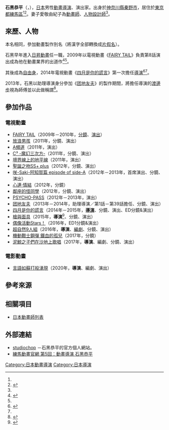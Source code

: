 {{multiple issues|
{{Notability Unreferenced|time=2016-07-02T15:06:49+00:00}}
{{Primarysources|time=2016-07-02T15:06:49+00:00}}
}}
{{noteTA|G1=Anime}}
{{japanese|japanese=イシグロ キョウヘイ|kana=いしぐろ きょうへい|romaji=Ishiguro Kyōhei}}
'''石黑恭平'''（{{lang-ja|石黒 恭平}}，{{bd|1980年|4月2日<ref name="nerima-ani">{{Cite web|publisher=livedoor.news|url=http://animation-nerima.jp/enjoy/hotcast/vol05/|title=練馬動畫官網 第5回：動畫導演 石黑恭平|accessdate=2016-07-02|language=ja|archive-date=2016-07-09|archive-url=https://web.archive.org/web/20160709134550/http://animation-nerima.jp/enjoy/hotcast/vol05/|dead-url=no}}</ref>||}}），[[日本|日本]]男性[[動畫|動畫]][[導演|導演]]、演出家。出身於[[神奈川縣|神奈川縣]][[秦野市|秦野市]]，居住於[[東京都|東京都]][[練馬區|練馬區]]<ref name="nerima-ani" /><ref>{{Cite web|publisher={{lang|ja|ねりま}}大好{{lang|ja|き}}|url=http://www.nerima-kanko.jp/hito_bk098|script-title=ja:ねりま人098！|accessdate=2016-07-02|language=ja|deadurl=yes|archiveurl=https://web.archive.org/web/20150518100614/http://www.nerima-kanko.jp/hito_bk098|archivedate=2015-05-18}}</ref>。妻子愛敬由紀子為[[動畫師|動畫師]]、[[人物設計|人物設計師]]<ref name="nerima-ani" />。

== 來歷、人物 ==
本名相同，參加動畫製作別名'''{{lang|ja|イシグロ キョウヘイ}}'''（將漢字全部轉換成[[片假名|片假名]]）。

石黑早年進入[[日昇動畫|日昇動畫]]任{{link-ja|製作進行|制作進行}}一職，2009年以電視動畫《[[FAIRY_TAIL|FAIRY TAIL]]》負責第8話演出成為他在動畫業界的出道作<ref>{{Cite web|publisher=STUDIOCHOP.COM|url=http://www.studiochop.com/|title=ABOUT|accessdate=2016-07-02|language=ja|deadurl=yes|archiveurl=https://web.archive.org/web/20160702064556/http://www.studiochop.com/|archivedate=2016-07-02}}</ref><ref name="nerima-ani" />。

其後成為[[自由職業|自由身]]，2014年電視動畫《[[四月是你的謊言|四月是你的謊言]]》第一次擔任[[導演|導演]]<ref>{{Cite web|publisher={{link-ja|mynavi.news|マイナビニュース}}|url=http://news.mynavi.jp/news/2014/03/21/216/|title=「四月是你的謊言」決定動畫化！在富士電視台noitaminA時段播出，動畫由A-1 Pictures製作|accessdate=2016-07-02|language=ja|archive-date=2014-10-17|archive-url=https://web.archive.org/web/20141017132420/http://news.mynavi.jp/news/2014/03/21/216/|dead-url=no}}</ref><ref name="nerima-ani" />。

2013年，石黑以助理導演身分參加《[[团地友夫|团地友夫]]》的製作期間，將擔任導演的[[渡邊步|渡邊步]]視為師傅並以此做稱謂<ref>{{Cite news|title=2014年11月6日20:50 (JST)|work=[[Twitter|Twitter]]|newspaper=|date=2014-11-06|url=https://twitter.com/chopsparks/status/530582925062852608|accessdate=2016-07-02|language=ja}}</ref>。

== 參加作品 ==
=== 電視動畫 ===
* [[FAIRY_TAIL|FAIRY TAIL]]（2009年－2010年，[[分鏡|分鏡]]、[[戲劇|演出]]）
* [[放浪男孩|放浪男孩]]（2011年，分鏡、演出）
* [[A頻道|A頻道]]（2011年，演出）
* [[C³_-魔幻三次方-|C³ -魔幻三次方-]]（2011年，分鏡、演出）
* [[境界線上的地平線|境界線上的地平線]]（2011年，演出）
* [[聖誕之吻|聖誕之吻SS+ plus]]（2012年，分鏡、演出）
* [[咲-Saki-|咲-Saki-阿知賀篇 episode of side-A]]（2012年－2013年，首席演出、分鏡、演出）
* [[心連·情結|心連·情結]]（2012年，分鏡）
* [[鄰座的怪同學|鄰座的怪同學]]（2012年，分鏡、演出）
* [[PSYCHO-PASS|PSYCHO-PASS]]（2012年－2013年，演出）
* [[团地友夫|团地友夫]]（2013年－2014年，助理導演／第1話－第39話擔任、分鏡、演出）
* [[四月是你的謊言|四月是你的謊言]]（2014年－2015年，'''[[導演|導演]]'''、分鏡、演出、ED分鏡&演出）
* [[槍與面具|槍與面具]]（2015年，'''導演'''<ref>{{Cite web|publisher=livedoor.news|url=http://news.livedoor.com/article/detail/9292289/|title=來自『Lance N’Masques』的動畫製作進行中消息，主要製作人員情報解禁！|accessdate=2016-07-02|language=ja|deadurl=yes|archiveurl=https://web.archive.org/web/20150707214159/http://news.livedoor.com/article/detail/9292289/|archivedate=2015-07-07}}</ref>、分鏡、演出）
* [[偶像活動Stars！|偶像活動Stars！]]（2016年，ED1分鏡&演出）
* [[超自然9人組|超自然9人組]]（2016年，'''導演'''、[[編劇|編劇]]、分鏡、演出）
* [[機動戰士GUNDAM_鐵血的孤兒|機動戰士鋼彈 鐵血的孤兒]]（2017年，分鏡）
* [[泥鯨之子們在沙地上歌唱|泥鯨之子們在沙地上歌唱]]（2017年，'''導演'''、編劇、分鏡、演出）

=== 電影動畫 ===
* [[言語如蘇打般湧現|言語如蘇打般湧現]]（2020年，'''導演'''、編劇、演出）

== 參考來源 ==
{{reflist}}

== 相關項目 ==
* [[日本動畫師列表|日本動畫師列表]]

== 外部連結 ==
* [https://web.archive.org/web/20141015171152/http://www.studiochop.com/ studiochop] {{ja icon}}－石黑恭平的官方個人網站。
* [http://animation-nerima.jp/enjoy/hotcast/vol05/ 練馬動畫官網 第5回：動畫導演 石黑恭平] {{Wayback|url=http://animation-nerima.jp/enjoy/hotcast/vol05/ |date=20160709134550 }} {{ja icon}}

{{石黑恭平執導作品}}
{{DEFAULTSORT:Ishiguro Kyōhei}}
[[Category:日本動畫導演|Category:日本動畫導演]]
[[Category:日本導演|Category:日本導演]]